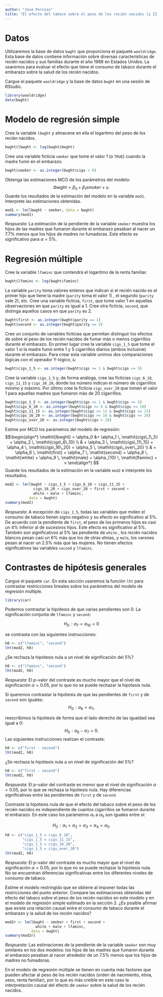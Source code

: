 ```yaml
---
author: "José Pernías"
title: "El efecto del tabaco sobre el peso de los recién nacidos (y II)"
---
```


# Datos

Utilizaremos la base de datos `bwght` que proporciona el paquete `wooldridge`. Esta base de datos contiene información sobre diversas características de recién nacidos y sus familias durante el año 1988 en Estados Unidos. La usaremos para evaluar el efecto que tiene el consumo de tabaco durante el embarazo sobre la salud de los recién nacidos.

::: {.callout-note appearance="simple"}
Cargue el paquete `wooldridge` y la base de datos `bwght` en una sesión de RStudio.
:::

```r
library(wooldridge)
data(bwght)
```

# Modelo de regresión simple

::: {.callout-note appearance="simple"}
Cree la variable `lbwght` y almacene en ella el logaritmo del peso de los recién nacidos.
:::

```r
bwght$lbwght <- log(bwght$bwght)
```

::: {.callout-note appearance="simple"}
Cree una variable ficticia `smoker` que tome el valor 1 (o `TRUE`) cuando la madre fumó en el embarazo.
:::

```r
bwght$smoker <- as.integer(bwght$cigs > 0)
```

::: {.callout-note appearance="simple"}
Obtenga las estimaciones MCO de los parámetros del modelo: $$
      \mathit{lbwght} = \beta_0 + \beta_1 \mathit{smoker} + u.
$$Guarde los resultados de la estimación del modelo en la variable `mod1`. Interprete las estimaciones obtenidas.
:::

```r
mod1 <- lm(lbwght ~ smoker, data = bwght)
summary(mod1)
```

*Respuesta:* La estimación de la pendiente de la variable `smoker` muestra los hijos de las madres que fumaron durante el embarazo pesaban al nacer un 7.7% menos que los hijos de madres no fumadoras. Este efecto es significativo para $\alpha = 5\%$.

# Regresión múltiple

::: {.callout-note appearance="simple"}
Cree la variable `lfaminc` que contendrá el logaritmo de la renta familiar.
:::

```r
bwght$lfaminc <- log(bwght$faminc)
```

::: {.callout-note appearance="simple"}
La variable `parity` toma valores enteros que indican si el recién nacido es el primer hijo que tiene la madre (`parity` toma el valor 1) , el segundo (`parity` vale 2), etc. Cree una variable ficticia, `first`, que tome valor 1 en aquellas observaciones en que `parity` es igual a 1. Cree otra ficticia, `second`, que distinga aquellos casos en que `parity` es 2.
:::

```r
bwght$first <- as.integer(bwght$parity == 1)
bwght$second <- as.integer(bwght$parity == 2)
```

::: {.callout-note appearance="simple"}
Cree un conjunto de variables ficticias que permitan distinguir los efectos de sobre el peso de los recién nacidos de fumar más o menos cigarrillos durante el embarazo. En primer lugar cree la variable `cigs_1_5` que tome el valor 1 si la madre fumó entre 1 y 5 cigarrillos diarios (ambos inclusive) durante el embarazo. Para crear esta variable unimos dos comparaciones lógicas con el operador Y-lógico, `&`:

```r
bwght$cigs_1_5 <- as.integer(bwght$cigs >= 1 & bwght$cigs <= 5)
```

Cree la variable `cigs_1_5` y, de forma análoga, cree las ficticias `cigs_6_10`, `cigs_11_15` y `cigs_16_20`, donde los número indican el número de cigarrillos mínimo y máximo. Por último cree la ficticia `cigs_over_20` que tomen el valor 1 para aquellas madres que fumaron más de 20 cigarrillos.
:::

```r
bwght$cigs_1_5 <- as.integer(bwght$cigs >= 1 & bwght$cigs <= 5)
bwght$cigs_6_10 <- as.integer(bwght$cigs >= 6 & bwght$cigs <= 10)
bwght$cigs_11_15 <- as.integer(bwght$cigs >= 11 & bwght$cigs <= 15)
bwght$cigs_16_20 <- as.integer(bwght$cigs >= 16 & bwght$cigs <= 20)
bwght$cigs_over_20 <- as.integer(bwght$cigs > 20)
```

::: {.callout-note appearance="simple"}
Estime por MCO los parámetros del modelo de regresión: $$\begin{align*}
      \mathit{lbwght} = \alpha_0 
         &+ \alpha_1 \, \mathit{cigs\_1\_5}
         + \alpha_2 \, \mathit{cigs\_6\_10} \\ 
         & + \alpha_3 \, \mathit{cigs\_11\_15} 
         + \alpha_4 \, \mathit{cigs\_16\_20} 
         + \alpha_5 \, \mathit{cigs\_over\_20} \\
         & + \alpha_6 \, \mathit{first} 
         + \alpha_7 \, \mathit{second} 
         + \alpha_8  \, \mathit{white} 
         + \alpha_9 \, \mathit{male} 
         + \alpha_{10} \, \mathit{lfaminc} 
         + v
    \end{align*}
      $$Guarde los resultados de la estimación en la variable `mod2` e interprete los resultados.
:::

```r
mod2 <- lm(lbwght ~ cigs_1_5 + cigs_6_10 + cigs_11_15 +
             cigs_16_20 + cigs_over_20 + first + second +
             white + male + lfaminc, 
           data = bwght)
summary(mod2)
```

*Respuesta:* A excepción de `cigs_1_5`, todas las variables que miden el consumo de tabaco tienen signo negativo y su efecto es significativo al 5%. De acuerdo con la pendiente de `first`, el peso de los primeros hijos es casi un 4% inferior al de sucesivos hijos. Este efecto es significativo al 5%. También son significativos al 5% las pendiente de `white` , los recién nacidos blancos pesan casi un 6% más que los de otras etnias, y `male`, los varones pesan al nacer un 2.5% más que las mujeres. No tienen efectos significativos las variables `second` y `lfaminc`.

# Contrastes de hipótesis generales

::: {.callout-note appearance="simple"}
Cargue el paquete `car`. En esta sección usaremos la función `lht` para contrastar restricciones lineales sobre los parámetros del modelo de regresión múltiple.
:::

```r
library(car)
```

::: {.callout-note appearance="simple"}
Podemos contrastar la hipótesis de que varias pendientes son 0. La significación conjunta de `lfaminc` y `second:`

$$
H_0\!: \alpha_7 = \alpha_{10} = 0
$$

se contrasta con las siguientes instrucciones:

``` r
h0 <- c("lfaminc", "second") 
lht(mod2, h0)
```

¿Se rechaza la hipótesis nula a un nivel de significación del 5%?
:::

```r
h0 <- c("lfaminc", "second") 
lht(mod2, h0)
```

*Respuesta:* El *p*-valor del contraste es mucho mayor que el nivel de significación $\alpha = 0.05$, por lo que no se puede rechazar la hipótesis nula.

::: {.callout-note appearance="simple"}
Si queremos contrastar la hipótesis de que las pendientes de `first` y de `second` son iguales:\
$$H_0\!: \alpha_6 = \alpha_{7},$$

reescribimos la hipótesis de forma que el lado derecho de las igualdad sea igual a $0$: $$
H_0\!: \alpha_6 - \alpha_{7} = 0.
$$ Las siguientes instrucciones realizan el contraste:

``` r
h0 <- c("first - second") 
lht(mod2, h0)
```

¿Se rechaza la hipótesis nula a un nivel de significación del 5%?
:::

```r
h0 <- c("first - second") 
lht(mod2, h0)
```

*Respuesta:* El *p*-valor del contraste es menor que el nivel de significación $\alpha = 0.05$, por lo que se rechaza la hipótesis nula. Hay diferencias significativas entre las pendientes de `first` y de `second`.

::: {.callout-note appearance="simple"}
Contraste la hipótesis nula de que el efecto del tabaco sobre el peso de los recién nacidos es independiente de cuantos cigarrillos se fumaron durante el embarazo. En este caso los parámetros $\alpha_1$ a $\alpha_5$ son iguales entre sí:

$$
H_0\!: \alpha_1 = \alpha_{2} = \alpha_{3} = \alpha_{4} = \alpha_{5}.
$$
:::

```r
h0 <- c("cigs_1_5 = cigs_6_10",
        "cigs_1_5 = cigs_11_15",
        "cigs_1_5 = cigs_16_20", 
        "cigs_1_5 = cigs_over_20")
lht(mod2, h0)
```

*Respuesta:* El *p*-valor del contraste es mucho mayor que el nivel de significación $\alpha = 0.05$, por lo que no se puede rechazar la hipótesis nula. No se encuentran diferencias significativas entre los diferentes niveles de consumo de tabaco.

::: {.callout-note appearance="simple"}
Estime el modelo restringido que se obtiene al imponer todas las restricciones del punto anterior. Compare las estimaciones obtenidas del efecto del tabaco sobre el peso de los recién nacidos en este modelo y en el modelo de regresión simple estimado en la sección 2. ¿Es posible afirmar que existe una relación causal entre el consumo de tabaco durante el embarazo y la salud de los recién nacidos?
:::

```r
mod2r <- lm(lbwght ~ smoker + first + second + 
              white + male + lfaminc, 
            data = bwght)
summary(mod2r)
```

*Respuesta:* Las estimaciones de la pendiente de la variable `smoker` son muy similares en los dos modelos: los hijos de las madres que fumaron durante el embarazo pesaban al nacer alrededor de un 7.5% menos que los hijos de madres no fumadoras.

En el modelo de regresión múltiple se tienen en cuenta más factores que pueden afectar al peso de los recién nacidos (orden de nacimiento, etnia, sexo, renta familiar), por lo que es más creíble en este caso la interpretación causal del efecto de `smoker` sobre la salud de los recién nacidos.

